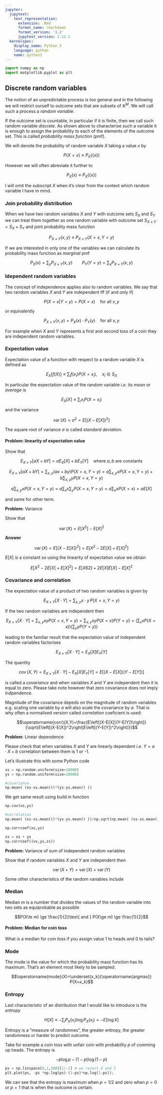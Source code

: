 ```yaml
---
jupyter:
  jupytext:
    text_representation:
      extension: .Rmd
      format_name: rmarkdown
      format_version: '1.2'
      jupytext_version: 1.11.1
  kernelspec:
    display_name: Python 3
    language: python
    name: python3
---
```


```python
import numpy as np
import matplotlib.pyplot as plt
```

## Discrete random variables


The notion of an unpredictable process is too general and in the following we will restrict ourself to outcome sets that are subsets of $\mathbb{R}^M$. We will call such a process a _random variable_. 


If the outcome set is countable, in particular if it is finite, then we call such random variable _discrete_. As shown above  to characterise such a variable it is enough to assign  the probability to each of the elements of the outcome set. This is called _probability mass function_ (pmf). 


We will denote the probability of random variable $X$  taking a value $x$ by


$$P(X=x)\equiv P_X(\{x\})$$ 


However we will often abreviate it further to


$$ P_X(x) \equiv P_X(\{x\})$$


I will omit the subscript $X$ when it's clear from the context  which random variable I have in mind. 


### Join probability distribution


When we have two random variables $X$ and $Y$ with outcome sets $S_X$  and $S_Y$ we can treat them  together as one random variable with outcome set  $S_{X\times  Y}=S_{X}\times S_Y$ and joint probability mass function


$$P_{X\times Y}(x,y) \equiv P_{X\times Y}(X=x, Y=y)$$


If we are interested in only one of the variables we can calculate its probability mass function as _marginal_ pmf


$$P_X(x)= \sum_y P_{X\times Y}(x, y)\qquad P_Y(Y=y)= \sum_x P_{X\times Y}(x,y)$$


### Idependent random variables


The concept of independence applies also to random variables. We say that two random variables $X$ and $Y$ are independent iff (if and only if)


$$P(X=x|  Y=y)= P(X=x)\quad\text{for all }x,y$$


or equivalently


$$P_{X\times Y}(x, y)= P_X(x)\cdot P_Y(y) \quad\text{for all }x,y$$


For example when $X$ and $Y$ represents a first and second toss of a coin they are independent random variables. 


### Expectation value


Expectation value of a function with respect to a random variable $X$ is defined as


$$E_X[f(X)] \equiv \sum_i f(x_i)P(X=x_i),\quad x_i\in S_X$$ 


In particular the expectation value of the random variable _i.e._ its _mean_ or _average_ is 


$$E_X[X] \equiv \sum_i x_i P(X=x_i)$$ 


and the variance


$$\operatorname{var}(X)=\sigma^2 = E[(X-E[X])^2]$$


The square root of variance $\sigma$  is called _standard deviation_. 


#### Problem: linearity of expectation value


Show that


$$E_{X\times Y}[a X + b  Y]= a E_X[X] + b E_Y[Y]\quad\text{where }a,b\text{ are constants}$$

<!-- #region tags=["answer"] -->
$$E_{X\times Y}[a X + b  Y]=\sum_{x,y}\left(a x + b y\right) P(X=x, Y=y) = a \sum_{x,y} x  P(X=x, Y=y)+b \sum_{x,y}  y P(X=x, Y=y) $$
<!-- #endregion -->

<!-- #region tags=["answer"] -->
$$a \sum_{x,y} x  P(X=x, Y=y) = a\sum_x  x \sum_y P(X=x, Y=y)= a\sum_x x P(X=x) = a E[X]$$
<!-- #endregion -->

<!-- #region tags=["answer"] -->
and same for other term.
<!-- #endregion -->

<!-- #region tags=["problem"] -->
__Problem:__ Variance
<!-- #endregion -->

<!-- #region tags=["problem"] -->
Show that 
<!-- #endregion -->

<!-- #region tags=["problem"] -->
$$\operatorname{var}(X) = E[X^2]-E[X]^2$$
<!-- #endregion -->

__Answer__

<!-- #region tags=["answer"] -->
$$\operatorname{var}(X) = E[(X-E[X])^2] = E\left[X^2-2 E[X]+E[X]^2\right]$$
<!-- #endregion -->

<!-- #region tags=["answer"] -->
$E[X]$ is a constant so using the linearity of expectation value we obtain
<!-- #endregion -->

<!-- #region tags=["answer"] -->
$$E\left[X^2-2 E[X]+E[X]^2\right]=E[X62]+2E[X]E[X]-E[X]^2$$
<!-- #endregion -->

### Covariance and correlation


The expectation value of a product of two random variables is given by 


$$E_{X\times Y}[X\cdot Y]=\sum_{x,y} x\cdot y\, P(X=x , Y=y)$$


If the two random variables are independent then


$$E_{X\times Y}[X\cdot Y]=\sum_{x,y} x y P(X=x , Y=y)
=\sum_{x,y} x y P(X=x)P(Y=y)=
\left(\sum_{x} x P(X=x)\right)
\left(\sum_{y} y P(Y=y)\right)
$$


leading to the familiar result that the expectation value of independent random variables factorises


$$E_{X\times Y}[X\cdot Y]=E_X[X] E_Y[Y]$$


The quantity 


$$\operatorname{cov}(X,Y)=E_{X\times Y}[X\cdot Y]-E_X[X] E_Y[Y]=E[(X-E[X])(Y-E[Y])]$$


is called a _covariance_ and when variables $X$ and $Y$ are independent then it is equal to zero. Please take note however that zero covariance does not imply indpendence.


Magnitude of the covariance depeds on the magnitude of random variables e.g. scaling one variable by $a$ will also scale the covariance by $a$. That is why often a normalised version called _correlation_ coeficient is used:


$$\operatorname{corr}(X,Y)=\frac{E\left[(X-E[X])(Y-E[Y])\right]}{\sqrt{E\left[(X-E[X])^2\right]E\left[(Y-E[Y])^2\right]}}$$

<!-- #region tags=["problem"] -->
__Problem__: Linear dependence
<!-- #endregion -->

<!-- #region tags=["problem"] -->
Please check that when variables $X$ and $Y$ are linearly dependent _i.e._  $Y =a \cdot X + b$ correlation between them is 1 or -1. 
<!-- #endregion -->

Let's illustrate this with some Python code

```python
xs = np.random.uniform(size=10000)
ys = np.random.uniform(size=10000)
```

```python
#covariance 
np.mean( (xs-xs.mean())*(ys-ys.mean() ))
```

We get same result using build in function

```python
np.cov(xs,ys)
```

```python
#correlation
np.mean( (xs-xs.mean())*(ys-ys.mean() ))/np.sqrt(np.mean( (xs-xs.mean())**2)*np.mean((ys-ys.mean() )**2))
```

```python
np.corrcoef(xs,ys)
```

```python
zs = xs + ys 
np.corrcoef((xs,ys,zs))
```

<!-- #region tags=["problem"] -->
__Problem:__ Variance of sum  of independent random variables
<!-- #endregion -->

<!-- #region tags=["problem"] -->
Show that if random variables $X$ and $Y$ are independent then
<!-- #endregion -->

<!-- #region tags=["problem"] -->
$$\operatorname{var}(X+Y) = \operatorname{var}(X) +  \operatorname{var}(Y)$$
<!-- #endregion -->

Some other characteristics of the random variables include


### Median


Median $m$ is a number that divides the values of the random variable into two  sets as equiprobable as possible


$$P(X\le m) \ge \frac{1}{2}\text{ and } P(X\ge m) \ge \frac{1}{2}$$

<!-- #region tags=["problem"] -->
#### Problem: Median for coin toss
<!-- #endregion -->

<!-- #region tags=["problem"] -->
What is a median for coin toss if you assign value $1$ to heads and $0$ to tails? 
<!-- #endregion -->

### Mode 


The mode is the value for which the probability mass function has its maximum. That's an element most likely to be sampled.


$$\operatorname{mode}(X)=\underset{x_k}{\operatorname{argmax}} P(X=x_k)$$


### Entropy


Last characteristic of an distribution that I would like to introduce is the _entropy_ 


$$H[X] \equiv -\sum_i P_X(x_i) \log P_X(x_i)=-E[\log X] $$


Entropy is a "measure of randomnes", the greater entropy, the greater randomness or harder to predict outcome. 


Take for example a coin toss with unfair coin with probability $p$ of comming up heads. The entropy is 


$$-p\log p - (1-p)\log(1-p)$$

```python
ps = np.linspace(0,1,100)[1:-1] # we reject 0 and 1
plt.plot(ps, -ps *np.log(ps)-(1-ps)*np.log(1-ps));
```

We can see that the entropy is maximum when $p=1/2$ and zero when $p=0$ or $p=1$ that is when the outcome is certain. 

